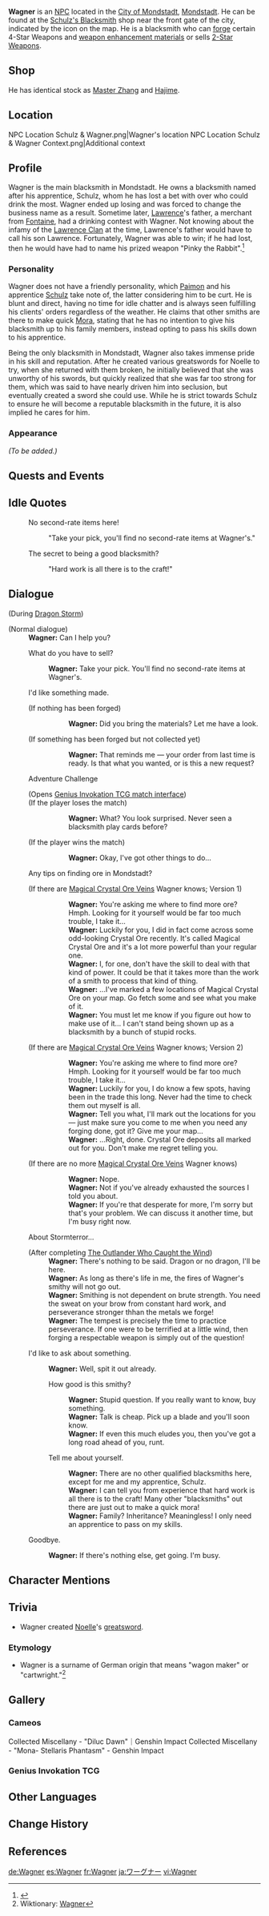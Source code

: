 <!--REMOVE BELOW META TEMPLATE AFTER ADDING MISSING INFO-->
{{Meta
|missing_NPC_profile  = yes
}}
{{Character Infobox
|name             = Wagner
|type             = NPC
|region           = Mondstadt
|image            = NPC Wagner.png
|title            = Blacksmith
|voiceEN          = {{w|Sean Chiplock}}<ref>Dropbox: [https://www.dropbox.com/s/flrpg1708bsbbtn/Sean%20Chiplock%20Voiceover%20Resume%20%28Public%29.doc?dl=0 EN VA's Resume]</ref>
|voiceJP          = [http://amuleto.jp/talents/tabuchishohei.html Tabuchi Shohei ({{ja|田渕将平}})]<ref name="Tabuchi Shohei">Amuleto: [http://amuleto.jp/talents/tabuchishohei.html JP VA's Profile]</ref>
}}
'''Wagner''' is an [[NPC]] located in the [[City of Mondstadt]], [[Mondstadt]]. He can be found at the [[Schulz's Blacksmith]] shop near the front gate of the city, indicated by the {{DIcon|Forging}} icon on the map. He is a blacksmith who can [[forging|forge]] certain 4-Star Weapons and [[Weapon Enhancement Materials|weapon enhancement materials]] or sells [[:Category:2-Star Weapons|2-Star Weapons]].

==Shop==
He has identical stock as [[Master Zhang]] and [[Hajime]].
{{Shop/Header|note=Refreshes|total=1|vendor=Wagner}}
{{Shop|Silver Sword|600|1|note=Daily|total=1}}
{{Shop|Old Merc's Pal|600|1|note=Daily|total=1}}
{{Shop|Iron Point|600|1|note=Daily|total=1}}
{{Shop|Pocket Grimoire|600|1|note=Daily|total=1}}
{{Shop|Seasoned Hunter's Bow|600|1|note=Daily|total=1}}
{{Shop/Footer|note=&#32;|total=3,000}}

==Location==
<gallery>
NPC Location Schulz & Wagner.png|Wagner's location
NPC Location Schulz & Wagner Context.png|Additional context
</gallery>

==Profile==
<!-- detailed story/lore information goes here -->
Wagner is the main blacksmith in Mondstadt. He owns a blacksmith named after his apprentice, Schulz, whom he has lost a bet with over who could drink the most. Wagner ended up losing and was forced to change the business name as a result. Sometime later, [[Lawrence]]'s father, a merchant from [[Fontaine]], had a drinking contest with Wagner. Not knowing about the infamy of the [[Lawrence Clan]] at the time, Lawrence's father would have to call his son Lawrence. Fortunately, Wagner was able to win; if he had lost, then he would have had to name his prized weapon "Pinky the Rabbit".<ref>{{Ref/NPC|Lawrence}}</ref>

===Personality===
Wagner does not have a friendly personality, which [[Paimon]] and his apprentice [[Schulz]] take note of, the latter considering him to be curt. He is blunt and direct, having no time for idle chatter and is always seen fulfilling his clients' orders regardless of the weather. He claims that other smiths are there to make quick [[Mora]], stating that he has no intention to give his blacksmith up to his family members, instead opting to pass his skills down to his apprentice.

Being the only blacksmith in Mondstadt, Wagner also takes immense pride in his skill and reputation. After he created various greatswords for Noelle to try, when she returned with them broken, he initially believed that she was unworthy of his swords, but quickly realized that she was far too strong for them, which was said to have nearly driven him into seclusion, but eventually created a sword she could use. While he is strict towards Schulz to ensure he will become a reputable blacksmith in the future, it is also implied he cares for him.

===Appearance===
''(To be added.)''

==Quests and Events==
{{Quests and Events
|Dragon Storm = unique dialogue
}}

==Idle Quotes==
{{Dialogue start}}
: {{DIcon|Idle}} No second-rate items here!
:: {{A|VO Wagner 01.ogg}} "Take your pick, you'll find no second-rate items at Wagner's."
: {{DIcon|Idle}} The secret to being a good blacksmith?
:: {{A|VO Wagner 02.ogg}} "Hard work is all there is to the craft!"
{{Dialogue end}}

==Dialogue==
{{Dialogue start}}
;(During [[Dragon Storm]])
{{Transclude|Dragon Storm|Wagner|section=1}}

;(Normal dialogue)
:'''Wagner:''' Can I help you?
:{{DIcon|Shop}} What do you have to sell?
::'''Wagner:''' Take your pick. You'll find no second-rate items at Wagner's.
:{{DIcon|Forging}} I'd like something made.
:;(If nothing has been forged)
:::'''Wagner:''' Did you bring the materials? Let me have a look.
:;(If something has been forged but not collected yet)
:::'''Wagner:''' That reminds me &mdash; your order from last time is ready. Is that what you wanted, or is this a new request?
:{{DIcon|TCG}} Adventure Challenge
:;(Opens [[Genius Invokation TCG/Stage/Wagner/Urgent Repairs|Genius Invokation TCG match interface]])
:;(If the player loses the match)
:::'''Wagner:''' What? You look surprised. Never seen a blacksmith play cards before?
:;(If the player wins the match)
:::'''Wagner:''' Okay, I've got other things to do...
:{{DIcon|!}} Any tips on finding ore in Mondstadt?
:;(If there are [[Magical Crystal Chunk|Magical Crystal Ore Veins]] Wagner knows; Version 1)
:::'''Wagner:''' You're asking me where to find more ore? Hmph. Looking for it yourself would be far too much trouble, I take it...
:::'''Wagner:''' Luckily for you, I did in fact come across some odd-looking Crystal Ore recently. It's called Magical Crystal Ore and it's a lot more powerful than your regular one.
:::'''Wagner:''' I, for one, don't have the skill to deal with that kind of power. It could be that it takes more than the work of a smith to process that kind of thing.
:::'''Wagner:''' ...I've marked a few locations of Magical Crystal Ore on your map. Go fetch some and see what you make of it.
:::'''Wagner:''' You must let me know if you figure out how to make use of it... I can't stand being shown up as a blacksmith by a bunch of stupid rocks.
::;([[Rich Ore Reserve]]s marked on the map)
:;(If there are [[Magical Crystal Chunk|Magical Crystal Ore Veins]] Wagner knows; Version 2)
:::'''Wagner:''' You're asking me where to find more ore? Hmph. Looking for it yourself would be far too much trouble, I take it...
:::'''Wagner:''' Luckily for you, I do know a few spots, having been in the trade this long. Never had the time to check them out myself is all.
:::'''Wagner:''' Tell you what, I'll mark out the locations for you &mdash; just make sure you come to me when you need any forging done, got it? Give me your map...
:::'''Wagner:''' ...Right, done. Crystal Ore deposits all marked out for you. Don't make me regret telling you.
::;([[Rich Ore Reserve]]s marked on the map)
:;(If there are no more [[Magical Crystal Chunk|Magical Crystal Ore Veins]] Wagner knows)
:::'''Wagner:''' Nope.
:::'''Wagner:''' Not if you've already exhausted the sources I told you about.
:::'''Wagner:''' If you're that desperate for more, I'm sorry but that's your problem. We can discuss it another time, but I'm busy right now.
:{{DIcon}} About Stormterror...
:;(After completing [[The Outlander Who Caught the Wind]])
::'''Wagner:''' There's nothing to be said. Dragon or no dragon, I'll be here.
::'''Wagner:''' As long as there's life in me, the fires of Wagner's smithy will not go out.
::'''Wagner:''' Smithing is not dependent on brute strength. You need the sweat on your brow from constant hard work, and perseverance stronger thhan the metals we forge!
::'''Wagner:''' The tempest is precisely the time to practice perseverance. If one were to be terrified at a little wind, then forging a respectable weapon is simply out of the question!
:{{DIcon}} I'd like to ask about something.
::'''Wagner:''' Well, spit it out already.
::{{DIcon}} How good is this smithy?
:::'''Wagner:''' Stupid question. If you really want to know, buy something.
:::'''Wagner:''' Talk is cheap. Pick up a blade and you'll soon know.
:::'''Wagner:''' If even this much eludes you, then you've got a long road ahead of you, runt.
::{{DIcon}} Tell me about yourself.
:::'''Wagner:''' There are no other qualified blacksmiths here, except for me and my apprentice, Schulz.
:::'''Wagner:''' I can tell you from experience that hard work is all there is to the craft! Many other "blacksmiths" out there are just out to make a quick mora!
:::'''Wagner:''' Family? Inheritance? Meaningless! I only need an apprentice to pass on my skills.
:{{DIcon}} Goodbye.
::'''Wagner:''' If there's nothing else, get going. I'm busy.
{{Dialogue end}}

==Character Mentions==
{{Character Mentions}}

==Trivia==
* Wagner created [[Noelle]]'s [[Favonius Greatsword|greatsword]].

===Etymology===
* Wagner is a surname of German origin that means "wagon maker" or "cartwright."<ref>Wiktionary: [https://en.wiktionary.org/wiki/Wagner Wagner]</ref>

==Gallery==
===Cameos===
<gallery>
Collected Miscellany - "Diluc Dawn"｜Genshin Impact
Collected Miscellany - "Mona- Stellaris Phantasm" - Genshin Impact
</gallery>

===Genius Invokation TCG===
{{Genius Invokation TCG Cards by Featured Gallery}}

==Other Languages==
{{Other Languages
|default_hidden = 1
|en      = Wagner
|zhs     = 瓦格纳
|zhs_rm  = Wǎgénà
|zht     = 瓦格納
|zht_rm  = Wǎgénà
|ja      = ワーグナー
|ja_rm   = Waagunaa
|ko      = 바그너
|ko_rm   = Bageuneo
|es      = Wagner
|fr      = Wagner
|ru      = Вагнер
|th      = Wagner
|vi      = Wagner
|de      = Wagner
|id      = Wagner
|pt      = Wagner
|tr      = Wagner
|it      = Wagner
}}

==Change History==
{{Change History|1.0}}

==References==
{{Reflist}}

[[de:Wagner]]
[[es:Wagner]]
[[fr:Wagner]]
[[ja:ワーグナー]]
[[vi:Wagner]]